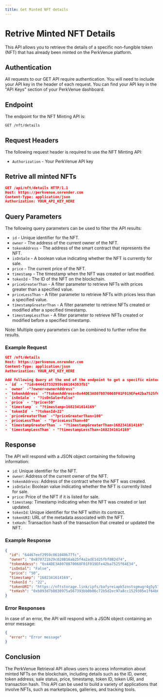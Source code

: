 ```yaml
---
title: Get Minted NFT details
---
```


# Retrive Minted NFT Details

This API allows you to retrieve the details of a specific non-fungible token (NFT) that has already been minted on the PerkVenue platform.

## Authentication

All requests to our GET API require authentication. You will need to include your API key in the header of each request. You can find your API key in the "API Keys" section of your PerkVenue dashboard.

## Endpoint

The endpoint for the NFT Minting API is:

`GET /nft/details`

## Request Headers

The following request header is required to use the NFT Minting API:

- `Authorization` - Your PerkVenue API key

## Retrive all minted NFTs

```json
GET /api/nft/details HTTP/1.1
Host: https://perkvenue.onrender.com
Content-Type: application/json
Authorization: YOUR_API_KEY_HERE
```

## Query Parameters
The following query parameters can be used to filter the API results:

- `id` - Unique identifier for the NFT.
- `owner` - The address of the current owner of the NFT.
- `tokenAddress` - The address of the smart contract that represents the NFT.
- `isOnSale` - A boolean value indicating whether the NFT is currently for sale.
- `price` - The current price of the NFT.
- `timestamp` - The timestamp when the NFT was created or last modified.
- `tokenId` - The ID of the NFT on the blockchain.
- `priceGreaterThan` - A filter parameter to retrieve NFTs with prices greater than a specified value.
- `priceLessThan` - A filter parameter to retrieve NFTs with prices less than a specified value.
- `timestampGreaterThan` - A filter parameter to retrieve NFTs created or modified after a specified timestamp.
- `timestampLessThan` - A filter parameter to retrieve NFTs created or modified before a specified timestamp.


 Note: Multiple query parameters can be combined to further refine the results.

### Example Request

```json
GET /nft/details 
Host: https://perkvenue.onrender.com
Content-Type: application/json
Authorization: YOUR_API_KEY_HERE

Add following Query at the end of the endpoint to get a specific minted NFT
- `id` - "?id=644427332959c06104383fb1"
- `owner` -"?owner=ownerAddress"
- `tokenAddress` -"?tokenAddress=0x44DE3A8078870068F01F019EFe42ba7525f64E34"
- `isOnSale` - "?isOnSale=False"
- `price` - "?price=50"
- `timestamp` - "?timestamp=1682341614169"
- `tokenId` - "?tokenId=22"
- `priceGreaterThan` -"?priceGreaterThan=100"
- `priceLessThan` - "?priceLessThan=40"
- `timestampGreaterThan` - "?timestampGreaterThan=1682341614169"
- `timestampLessThan` - "?timestampLessThan=1682341614169"
```

## Response

The API will respond with a JSON object containing the following information:

- `id`: Unique identifier for the NFT.
- `owner`: Address of the current owner of the NFT.
- `tokenAddress`: Address of the contract where the NFT was created.
- `isOnSale`: Boolean value indicating whether the NFT is currently listed for sale.
- `price`: Price of the NFT if it is listed for sale.
- `timestamp`: Timestamp indicating when the NFT was created or last updated.
- `tokenId`: Unique identifier for the NFT within its contract.
- `tokenURI`: URL of the metadata associated with the NFT.
- `txHash`: Transaction hash of the transaction that created or updated the NFT.

### Example Response

```json
{
  "id": "64467eef2959c061049b77fc",
  "owner": "0xB78721b29c028B16ab25f4a2adE1d25fbf8B2d74",
  "tokenAdess": "0x44DE3A8078870068F01F019EFe42ba7525f64E34",
  "isOnSal": "False",
  "price": "50",
  "timestamp": "1682341614169",
  "tokenId ": "22",
  "tokenURI": "https://nftstorage.link/ipfs/bafyreiapk5znstsgmugr4g5y57qadz6gnfc5cb5gr6hamnyq63f3yfhrky/metadata.json",
  "txHash": "0xb893d7b8830975a567393bb0b86c72b5d2ec97a8cc1529305e1f64b647127019"
}
```

### Error Responses

In case of an error, the API will respond with a JSON object containing an error message:

```json
{
  "error": "Error message"
}
```

## Conclusion

The PerkVenue Retrieval API allows users to access information about minted NFTs on the blockchain, including details such as the ID, owner, token address, sale status, price, timestamp, token ID, token URI, and transaction hash. This API can be used to build a variety of applications that involve NFTs, such as marketplaces, galleries, and tracking tools.
